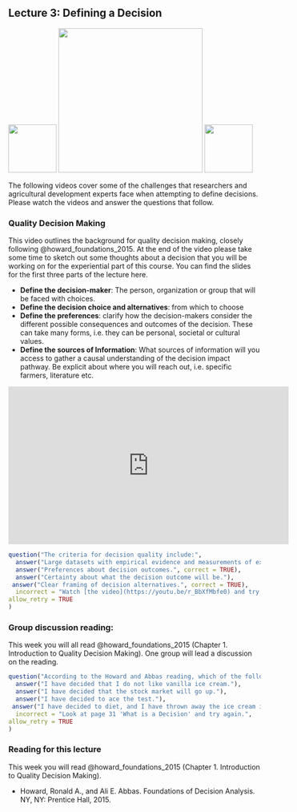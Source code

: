## Lecture 3: Defining a Decision {#define_decision}
<!-- use the {#define_decision} syntax to create a label that can be referenced with [Define decision](#define_decision) -->

![](images/INRES_Logo.png){width=1in}
![](images/Uni_Bonn_Picture.png){width=3in}
![](images/decisionSupport_hex_sticker.png){width=1in}
<!-- Neuman and Morgenstern etc. -->

The following videos cover some of the challenges that researchers and agricultural development experts face when attempting to define decisions. Please watch the videos and answer the questions that follow. 

<!-- ### Defining Decisions Part 1 -->

<!-- <iframe width="560" height="315" src="https://www.youtube.com/embed/pPIs7MwgMe0" frameborder="0" allowfullscreen></iframe> -->

<!-- ```{r question-define-decision-part-01-01, echo=FALSE} -->
<!-- question("Who do you think came up with these topics?", -->
<!--   answer("Local government."), -->
<!--   answer("Development NGO."), -->
<!--   answer("Researchers.", correct = TRUE), -->
<!--  answer("Farmers."), -->
<!--   incorrect = "Watch [the video](https://youtu.be/pPIs7MwgMe0) and try again.", -->
<!-- allow_retry = TRUE -->
<!-- ) -->
<!-- ``` -->

<!-- ```{r question-define-decision-part-01-02, echo=FALSE} -->
<!-- question("What is missing?", -->
<!-- answer("Decision-maker", correct = TRUE), -->
<!-- answer("Concrete options", correct = TRUE), -->
<!-- answer("Relevant issue in agricultural development"), -->
<!-- answer("Clear context", correct = TRUE), -->
<!--   incorrect = "Watch [the video](https://youtu.be/pPIs7MwgMe0) and try again.", -->
<!-- allow_retry = TRUE -->
<!-- ) -->
<!-- ``` -->

<!-- ### Defining Decisions Part 2 -->


<!-- <iframe width="560" height="315" src="https://www.youtube.com/embed/4vlwELJwHYg" frameborder="0" allowfullscreen></iframe> -->

<!-- Think about the following questions and jot down your thoughts. -->

<!-- - **Does decision analysis make sense without involving a decision-maker?** -->
<!-- - **What can this achieve, and what shouldn't we expect from it?** -->

<!-- ### Defining Decisions Part 3 -->


<!-- <iframe width="560" height="315" src="https://www.youtube.com/embed/5ZTd73gcL-0" frameborder="0" allowfullscreen></iframe> -->

<!-- ```{r question-define-decision-part-03-01, echo=FALSE} -->
<!-- question("Which aspects of research should you pay attention to, if you want to maximize the *credibility* of your research?", -->
<!-- answer("Relationship with stakeholders"), -->
<!-- answer("Robust statistics", correct = TRUE), -->
<!-- answer("Inclusive, participatory research"), -->
<!-- answer("Clear experimental design", correct = TRUE), -->
<!-- answer("Alignment with policies and plans"), -->
<!-- answer("Choices actually considered by local actors"), -->
<!--   incorrect = "Watch [the video](https://youtu.be/pPIs7MwgMe0) and try again.", -->
<!-- allow_retry = TRUE -->
<!-- ) -->
<!-- ``` -->

<!-- ```{r question-define-decision-part-03-02, echo=FALSE} -->
<!-- question("Which aspects of research should you pay attention to, if you want to maximize the *salience* of your research?", -->
<!-- answer("Relationship with stakeholders"), -->
<!-- answer("Robust statistics"), -->
<!-- answer("Inclusive, participatory research", correct = TRUE), -->
<!-- answer("Clear experimental design"), -->
<!-- answer("Alignment with policies and plans", correct = TRUE), -->
<!-- answer("Choices actually considered by local actors", correct = TRUE), -->
<!--   incorrect = "Watch [the video](https://youtu.be/pPIs7MwgMe0) and try again.", -->
<!-- allow_retry = TRUE -->
<!-- ) -->
<!-- ``` -->

<!-- ```{r question-define-decision-part-03-03, echo=FALSE} -->
<!-- question("Which aspects of research should you pay attention to, if you want to maximize the *legitimacy* of your research?", -->
<!-- answer("Relationship with stakeholders", correct = TRUE), -->
<!-- answer("Robust statistics"), -->
<!-- answer("Inclusive, participatory research"), -->
<!-- answer("Involvement of local leaders", correct = TRUE), -->
<!-- answer("Clear experimental design"), -->
<!-- answer("Alignment with policies and plans"), -->
<!-- answer("Choices actually considered by local actors"), -->
<!--   incorrect = "Watch [the video](https://youtu.be/pPIs7MwgMe0) and try again.", -->
<!-- allow_retry = TRUE -->
<!-- ) -->
<!-- ``` -->

<!-- Think of challenges you may encounter when trying to do *credible*, *salient* and *legitimate* research (all of which decision analysts should aim to achieve). -->

### Quality Decision Making

This video outlines the background for quality decision making, closely following @howard_foundations_2015. At the end of the video please take some time to sketch out some thoughts about a decision that you will be working on for the experiential part of this course. You can find the slides for the first three parts of the lecture here.

- **Define the decision-maker**: The person, organization or group that will be faced with choices. 
- **Define the  decision choice and alternatives**: from which to choose
- **Define the preferences**: clarify how the decision-makers consider the different possible consequences and outcomes of the decision. These can take many forms, i.e. they can be personal, societal or cultural values.
- **Define the sources of Information**: What sources of information will you access to gather a causal understanding of the decision impact pathway. Be explicit about where you will reach out, i.e. specific farmers, literature etc.

<!-- ![](https://youtu.be/r_BbXfMbfe0) -->

<iframe width="560" height="315" src="https://www.youtube.com/embed/r_BbXfMbfe0" frameborder="0" allowfullscreen></iframe>

```r
question("The criteria for decision quality include:",
  answer("Large datasets with empirical evidence and measurements of expected outcomes."),
  answer("Preferences about decision outcomes.", correct = TRUE),
  answer("Certainty about what the decision outcome will be."),
 answer("Clear framing of decision alternatives.", correct = TRUE),
  incorrect = "Watch [the video](https://youtu.be/r_BbXfMbfe0) and try again.",
allow_retry = TRUE
)
```

### Group discussion reading: 

This week you will all read @howard_foundations_2015 (Chapter 1. Introduction to Quality Decision Making). One group will lead a discussion on the reading.

```r
question("According to the Howard and Abbas reading, which of the following represents a decision?",
  answer("I have decided that I do not like vanilla ice cream."),
  answer("I have decided that the stock market will go up."),
  answer("I have decided to ace the test."),
 answer("I have decided to diet, and I have thrown away the ice cream in the freezer.", correct = TRUE),
  incorrect = "Look at page 31 'What is a Decision' and try again.",
allow_retry = TRUE
)
```

### Reading for this lecture

This week you will read @howard_foundations_2015 (Chapter 1. Introduction to Quality Decision Making).

- Howard, Ronald A., and Ali E. Abbas. Foundations of Decision Analysis. NY, NY: Prentice Hall, 2015.
